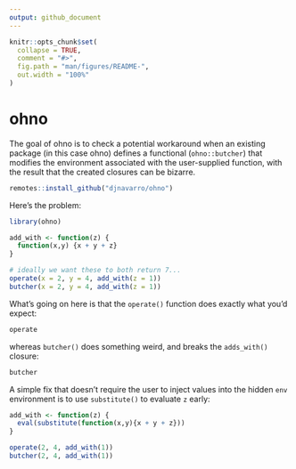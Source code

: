 ```yaml
---
output: github_document
---
```


<!-- README.md is generated from README.Rmd. Please edit that file -->

```r
knitr::opts_chunk$set(
  collapse = TRUE,
  comment = "#>",
  fig.path = "man/figures/README-",
  out.width = "100%"
)
```

# ohno

<!-- badges: start -->
<!-- badges: end -->

The goal of ohno is to check a potential workaround when an existing package (in this case ohno) defines a functional (`ohno::butcher`) that modifies the environment associated with the user-supplied function, with the result that the created closures can be bizarre.

```r
remotes::install_github("djnavarro/ohno")
```

Here's the problem:

```r
library(ohno)

add_with <- function(z) {
  function(x,y) {x + y + z}
}

# ideally we want these to both return 7...
operate(x = 2, y = 4, add_with(z = 1))
butcher(x = 2, y = 4, add_with(z = 1))
```

What's going on here is that the `operate()` function does exactly what you'd expect:

```r
operate
```

whereas `butcher()` does something weird, and breaks the `adds_with()` closure:

```r
butcher
```

A simple fix that doesn't require the user to inject values into the hidden `env` environment is to use `substitute()` to evaluate `z` early:

```r
add_with <- function(z) {
  eval(substitute(function(x,y){x + y + z}))
}

operate(2, 4, add_with(1))
butcher(2, 4, add_with(1))
```
